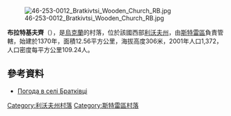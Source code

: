 [[Image:46-253-0012_Bratkivtsi_Wooden_Church_RB.jpg|right]]

{{coord|49|13|13|N|23|50|9|E|scale:100000|display=title}}

'''布拉特基夫齊'''（{{lang-uk|Братківці}}），是[[烏克蘭|烏克蘭]]的村落，位於該國西部[[利沃夫州|利沃夫州]]，由[[斯特雷區|斯特雷區]]負責管轄，始建於1370年，面積12.56平方公里，海拔高度306米，2001年人口1,372，人口密度每平方公里109.24人。

==參考資料==
* [http://weather.in.ua/ua/l'vovskaja/1978 Погода в селі Братківці] {{Wayback|url=http://weather.in.ua/ua/l'vovskaja/1978 |date=20071031022755 }}

{{DEFAULTSORT:Братківці}}
[[Category:利沃夫州村落|Category:利沃夫州村落]]
[[Category:斯特雷區村落|Category:斯特雷區村落]]


{{Lviv-geo-stub}}